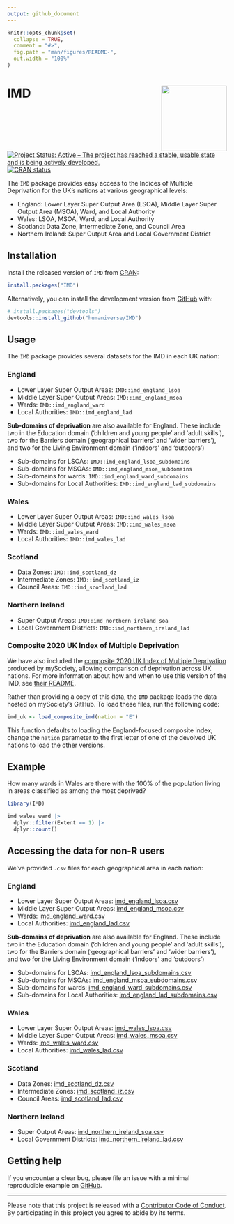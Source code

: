 ```yaml
---
output: github_document
---
```


<!-- README.md is generated from README.Rmd. Please edit that file -->

```r
knitr::opts_chunk$set(
  collapse = TRUE,
  comment = "#>",
  fig.path = "man/figures/README-",
  out.width = "100%"
)
```

# IMD <img src='man/figures/logo.png' align="right" height="150" /></a>

<!-- badges: start -->
[![Project Status: Active – The project has reached a stable, usable state and is being actively developed.](https://www.repostatus.org/badges/latest/active.svg)](https://www.repostatus.org/#active)
[![CRAN status](https://www.r-pkg.org/badges/version/IMD)](https://cran.r-project.org/package=IMD)
<!-- badges: end -->

The `IMD` package provides easy access to the Indices of Multiple Deprivation for the UK's nations at various geographical levels:

- England: Lower Layer Super Output Area (LSOA), Middle Layer Super Output Area (MSOA), Ward, and Local Authority
- Wales: LSOA, MSOA, Ward, and Local Authority
- Scotland: Data Zone, Intermediate Zone, and Council Area
- Northern Ireland: Super Output Area and Local Government District

## Installation

Install the released version of `IMD` from [CRAN](https://cran.r-project.org/package=IMD):

``` r
install.packages("IMD")
```

Alternatively, you can install the development version from [GitHub](https://github.com/) with:

``` r
# install.packages("devtools")
devtools::install_github("humaniverse/IMD")
```

## Usage
The `IMD` package provides several datasets for the IMD in each UK nation:

### England

- Lower Layer Super Output Areas: `IMD::imd_england_lsoa`
- Middle Layer Super Output Areas: `IMD::imd_england_msoa`
- Wards: `IMD::imd_england_ward`
- Local Authorities: `IMD::imd_england_lad`

**Sub-domains of deprivation** are also available for England. These include two in the Education domain ('children and young people' and 'adult skills'), two for the Barriers domain ('geographical barriers' and 'wider barriers'), and two for the Living Environment domain ('indoors' and 'outdoors')

- Sub-domains for LSOAs: `IMD::imd_england_lsoa_subdomains`
- Sub-domains for MSOAs: `IMD::imd_england_msoa_subdomains`
- Sub-domains for wards: `IMD::imd_england_ward_subdomains`
- Sub-domains for Local Authorities: `IMD::imd_england_lad_subdomains`

### Wales

- Lower Layer Super Output Areas: `IMD::imd_wales_lsoa`
- Middle Layer Super Output Areas: `IMD::imd_wales_msoa`
- Wards: `IMD::imd_wales_ward`
- Local Authorities: `IMD::imd_wales_lad`

### Scotland

- Data Zones: `IMD::imd_scotland_dz`
- Intermediate Zones: `IMD::imd_scotland_iz`
- Council Areas: `IMD::imd_scotland_lad`

### Northern Ireland

- Super Output Areas: `IMD::imd_northern_ireland_soa`
- Local Government Districts: `IMD::imd_northern_ireland_lad`

### Composite 2020 UK Index of Multiple Deprivation
We have also included the [composite 2020 UK Index of Multiple Deprivation](https://github.com/mysociety/composite_uk_imd) produced by mySociety, allowing comparison of deprivation across UK nations. For more information about how and when to use this version of the IMD, see [their README](https://github.com/mysociety/composite_uk_imd/blob/master/readme.md).

Rather than providing a copy of this data, the `IMD` package loads the data hosted on mySociety's GitHub. To load these files, run the following code:

```r
imd_uk <- load_composite_imd(nation = "E")
```

This function defaults to loading the England-focused composite index; change the `nation` parameter to the first letter of one of the devolved UK nations to load the other versions.

## Example

How many wards in Wales are there with the 100% of the population living in areas classified as among the most deprived?

```r
library(IMD)

imd_wales_ward |> 
  dplyr::filter(Extent == 1) |> 
  dplyr::count()
```

## Accessing the data for non-R users
We've provided `.csv` files for each geographical area in each nation:

### England

- Lower Layer Super Output Areas: [imd_england_lsoa.csv](https://github.com/matthewgthomas/IMD/raw/master/data-raw/imd_england_lsoa.csv)
- Middle Layer Super Output Areas: [imd_england_msoa.csv](https://github.com/matthewgthomas/IMD/raw/master/data-raw/imd_england_msoa.csv)
- Wards: [imd_england_ward.csv](https://github.com/matthewgthomas/IMD/raw/master/data-raw/imd_england_ward.csv)
- Local Authorities: [imd_england_lad.csv](https://github.com/matthewgthomas/IMD/raw/master/data-raw/imd_england_lad.csv)

**Sub-domains of deprivation** are also available for England. These include two in the Education domain ('children and young people' and 'adult skills'), two for the Barriers domain ('geographical barriers' and 'wider barriers'), and two for the Living Environment domain ('indoors' and 'outdoors')

- Sub-domains for LSOAs: [imd_england_lsoa_subdomains.csv](https://github.com/matthewgthomas/IMD/raw/master/data-raw/imd_england_lsoa_subdomains.csv)
- Sub-domains for MSOAs: [imd_england_msoa_subdomains.csv](https://github.com/matthewgthomas/IMD/raw/master/data-raw/imd_england_msoa_subdomains.csv)
- Sub-domains for wards: [imd_england_ward_subdomains.csv](https://github.com/matthewgthomas/IMD/raw/master/data-raw/imd_england_ward_subdomains.csv)
- Sub-domains for Local Authorities: [imd_england_lad_subdomains.csv](https://github.com/matthewgthomas/IMD/raw/master/data-raw/imd_england_lad_subdomains.csv)

### Wales

- Lower Layer Super Output Areas: [imd_wales_lsoa.csv](https://github.com/matthewgthomas/IMD/raw/master/data-raw/imd_wales_lsoa.csv)
- Middle Layer Super Output Areas: [imd_wales_msoa.csv](https://github.com/matthewgthomas/IMD/raw/master/data-raw/imd_wales_msoa.csv)
- Wards: [imd_wales_ward.csv](https://github.com/matthewgthomas/IMD/raw/master/data-raw/imd_wales_ward.csv)
- Local Authorities: [imd_wales_lad.csv](https://github.com/matthewgthomas/IMD/raw/master/data-raw/imd_wales_lad.csv)

### Scotland

- Data Zones: [imd_scotland_dz.csv](https://github.com/matthewgthomas/IMD/raw/master/data-raw/imd_scotland_dz.csv)
- Intermediate Zones: [imd_scotland_iz.csv](https://github.com/matthewgthomas/IMD/raw/master/data-raw/imd_scotland_iz.csv)
- Council Areas: [imd_scotland_lad.csv](https://github.com/matthewgthomas/IMD/raw/master/data-raw/imd_scotland_lad.csv)

### Northern Ireland

- Super Output Areas: [imd_northern_ireland_soa.csv](https://github.com/matthewgthomas/IMD/raw/master/data-raw/imd_northern_ireland_soa.csv)
- Local Government Districts: [imd_northern_ireland_lad.csv](https://github.com/matthewgthomas/IMD/raw/master/data-raw/imd_northern_ireland_lad.csv)

## Getting help
If you encounter a clear bug, please file an issue with a minimal reproducible example on [GitHub](https://github.com/matthewgthomas/IMD/issues).

---
Please note that this project is released with a [Contributor Code of Conduct](https://www.contributor-covenant.org/version/2/0/code_of_conduct/). By participating in this project you agree to abide by its terms.
